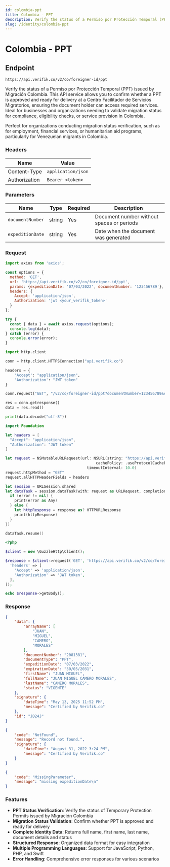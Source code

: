 ```yaml
---
id: colombia-ppt
title: Colombia - PPT
description: Verify the status of a Permiso por Protección Temporal (PPT) issued by Migración Colombia. This API service allows you to confirm whether a PPT is approved and ready for delivery at a Centro Facilitador de Servicios Migratorios, ensuring the document holder can access required services.
slug: /identity/colombia-ppt
---
```



# Colombia - PPT

## Endpoint

```
https://api.verifik.co/v2/co/foreigner-id/ppt
```

Verify the status of a Permiso por Protección Temporal (PPT) issued by Migración Colombia. This API service allows you to confirm whether a PPT is approved and ready for delivery at a Centro Facilitador de Servicios Migratorios, ensuring the document holder can access required services. Ideal for businesses and organizations needing to validate migration status for compliance, eligibility checks, or service provision in Colombia.

Perfect for organizations conducting migration status verification, such as for employment, financial services, or humanitarian aid programs, particularly for Venezuelan migrants in Colombia.

### Headers

| Name          | Value              |
| ------------- | ------------------ |
| Content-Type  | `application/json` |
| Authorization | `Bearer <token>`   |

### Parameters

| Name             | Type   | Required | Description                                    |
| ---------------- | ------ | -------- | ---------------------------------------------- |
| `documentNumber` | string | Yes      | Document number without spaces or periods     |
| `expeditionDate` | string | Yes      | Date when the document was generated           |

### Request

<Tabs>
  <TabItem value="javascript" label="JavaScript">

```javascript
import axios from 'axios';

const options = {
  method: 'GET',
  url: 'https://api.verifik.co/v2/co/foreigner-id/ppt',
  params: {expeditionDate: '07/03/2022', documentNumber: '123456789'},
  headers: {
    Accept: 'application/json',
    Authorization: 'jwt <your_verifik_token>'
  }
};

try {
  const { data } = await axios.request(options);
  console.log(data);
} catch (error) {
  console.error(error);
}
```

  </TabItem>
  <TabItem value="python" label="Python">

```python
import http.client

conn = http.client.HTTPSConnection("api.verifik.co")

headers = {
    'Accept': "application/json",
    'Authorization': "JWT token"
}

conn.request("GET", "/v2/co/foreigner-id/ppt?documentNumber=123456789&expeditionDate=10/10/2024", headers=headers)

res = conn.getresponse()
data = res.read()

print(data.decode("utf-8"))
```

  </TabItem>
  <TabItem value="swift" label="Swift">

```swift
import Foundation

let headers = [
  "Accept": "application/json",
  "Authorization": "JWT token"
]

let request = NSMutableURLRequest(url: NSURL(string: "https://api.verifik.co/v2/co/foreigner-id/ppt?documentNumber=123456789&expeditionDate=10%2F10%2F2024")! as URL,
                                        cachePolicy: .useProtocolCachePolicy,
                                    timeoutInterval: 10.0)
request.httpMethod = "GET"
request.allHTTPHeaderFields = headers

let session = URLSession.shared
let dataTask = session.dataTask(with: request as URLRequest, completionHandler: { (data, response, error) -> Void in
  if (error != nil) {
    print(error as Any)
  } else {
    let httpResponse = response as? HTTPURLResponse
    print(httpResponse)
  }
})

dataTask.resume()
```

  </TabItem>
  <TabItem value="php" label="PHP">

```php
<?php

$client = new \GuzzleHttp\Client();

$response = $client->request('GET', 'https://api.verifik.co/v2/co/foreigner-id/ppt?documentNumber=123456789&expeditionDate=10/10/2024', [
  'headers' => [
    'Accept' => 'application/json',
    'Authorization' => 'JWT token',
  ],
]);

echo $response->getBody();
```

  </TabItem>
</Tabs>

### Response

<Tabs>
  <TabItem value="200" label="200">

```json
{
    "data": {
        "arrayName": [
            "JUAN",
            "MIGUEL",
            "CAMERO",
            "MORALES"
        ],
        "documentNumber": "2081381",
        "documentType": "PPT",
        "expeditionDate": "07/03/2022",
        "expirationDate": "30/05/2031",
        "firstName": "JUAN MIGUEL",
        "fullName": "JUAN MIGUEL CAMERO MORALES",
        "lastName": "CAMERO MORALES",
        "status": "VIGENTE"
    },
    "signature": {
        "dateTime": "May 13, 2025 11:52 PM",
        "message": "Certified by Verifik.co"
    },
    "id": "JD24J"
}
```

  </TabItem>
  <TabItem value="404" label="404">

```json
{
    "code": "NotFound",
    "message": "Record not found.",
    "signature": {
        "dateTime": "August 31, 2022 3:24 PM",
        "message": "Certified by Verifik.co"
    }
}
```

  </TabItem>
  <TabItem value="409" label="409">

```json
{
    "code": "MissingParameter",
    "message": "missing expeditionDate\n"
}
```

  </TabItem>
</Tabs>

### Features

-   **PPT Status Verification**: Verify the status of Temporary Protection Permits issued by Migración Colombia
-   **Migration Status Validation**: Confirm whether PPT is approved and ready for delivery
-   **Complete Identity Data**: Returns full name, first name, last name, document details and status
-   **Structured Response**: Organized data format for easy integration
-   **Multiple Programming Languages**: Support for JavaScript, Python, PHP, and Swift
-   **Error Handling**: Comprehensive error responses for various scenarios

